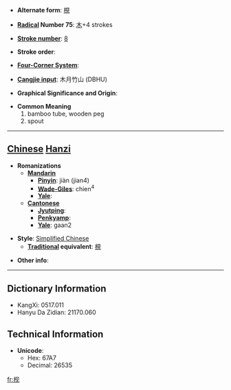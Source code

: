 * '''Alternate form''': [[梘]]

* '''[[Wiktionary:Chinese radical index| Radical]] Number 75''': [[Wiktionary:Chinese radical index 木|木]]+4 strokes

* '''[[Wiktionary:Chinese total strokes index|Stroke number]]''': [[Wiktionary:Chinese total strokes index 8|8]]

* '''Stroke order''': 

* '''[[Wiktionary:Chinese four corner index|Four-Corner System]]''': 

* '''[[Wiktionary:Chinese Cangjie index|Cangjie input]]''': 木月竹山 (DBHU)

* '''Graphical Significance and Origin''': 

* '''Common Meaning'''
*#bamboo tube, wooden peg
*# spout


----

== [[Chinese]] [[Hanzi]] ==

* '''Romanizations'''
** '''[[Mandarin]]'''
*** '''[[Pinyin]]''': jiàn (jian4)
*** '''[[Wade-Giles]]''': chien<sup>4</sup>
*** '''[[Yale]]''': 
** '''[[Cantonese]]'''
*** '''[[Jyutping]]''':
*** '''[[Penkyamp]]''': 
*** '''[[Yale]]''': gaan2

* '''Style''': [[Simplified Chinese]] 
** '''[[Traditional Chinese|Traditional]] equivalent''': [[梘]]

* '''Other info''': 

----

== Dictionary Information ==

* KangXi: 0517.011
* Hanyu Da Zidian: 21170.060

== Technical Information ==

* '''Unicode''':
** Hex: 67A7
** Decimal: 26535

[[fr:枧]]